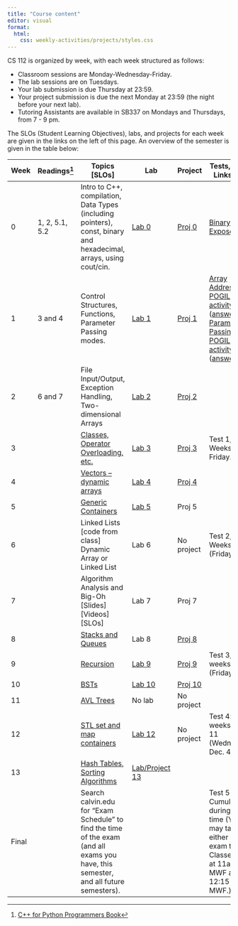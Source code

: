 ```yaml
---
title: "Course content"
editor: visual
format: 
  html:
    css: weekly-activities/projects/styles.css
---
```


CS 112 is organized by week, with each week structured as follows:

- Classroom sessions are Monday-Wednesday-Friday. 
- The lab sessions are on Tuesdays.
- Your lab submission is due Thursday at 23:59.
- Your project submission is due the next Monday at 23:59 (the night before your next lab).
- Tutoring Assistants are available in SB337 on Mondays and Thursdays, from 7 - 9 pm.

The SLOs (Student Learning Objectives), labs, and projects for each week are given in the links on the left of this page. An overview of the semester is given in the table below:

| Week 	| Readings[^1] 	| Topics [SLOs] 	| Lab 	| Project 	| Tests, Video Links, etc. 	|
|---	|-----------	|--------------------	|---	|---------------------	|------------	|
| 0 	| 1, 2, 5.1, 5.2 	| Intro to C++, compilation, Data Types (including pointers), const, binary and hexadecimal, arrays, using cout/cin. 	| [Lab 0](){target="_blank"} 	| [Proj 0](){target="_blank"} 	| [Binary Exposed](https://integer.exposed/#0x0008){target="_blank"} 	|
| 1 	| 3 and 4 	| Control Structures, Functions, Parameter Passing modes. | [Lab 1]() 	| [Proj 1]() 	| [Array Addressing POGIL activity](https://docs.google.com/document/d/1myVaJT3i1hECM4BHs9LpbLz3a3heVPp6SJiEjoEvG_M/edit#heading=h.im9274hm9wa0){target="_blank"}  ([answers](https://drive.google.com/file/d/1mn5yCzIJuURMiP3MOtO9amEQzUVAQCQZ/view?usp=sharing){target="_blank"}) \| [Parameter Passing POGIL activity](https://docs.google.com/document/d/125hbFPo5PVcuGQ9pq4io23jns2kOEkfjo71S9WOkfjQ/edit){target="_blank"}  ([answers](https://drive.google.com/file/d/1rPum6ihNwUKRJpZBSTQF8v7QKfOdog11/view?usp=drive_link){target="_blank"}) 	|
| 2 	| 6 and 7 	| File Input/Output, Exception Handling, Two-dimensional Arrays	| [Lab 2]()  	| [Proj 2]() 	|  	|
| 3 	|  	| [Classes, Operator Overloading, etc.](weekly-activities/week03.qmd)	| [Lab 3](weekly-activities/labs/lab-03/lab03.qmd) 	| [Proj 3](weekly-activities/projects/proj-03/proj03.qmd) 	| Test 1, Weeks 0 - 2, Friday.  	|
| 4 	|  	| [Vectors -- dynamic arrays](weekly-activities/week04.qmd) 	| [Lab 4](weekly-activities/labs/lab-04/lab04.qmd) 	| [Proj 4](weekly-activities/projects/proj-04/proj04.qmd) 	|  	|
| 5 	|  	| [Generic Containers](weekly-activities/week05.qmd) 	| [Lab 5](weekly-activities/labs/lab-05/lab05.qmd) 	| Proj 5  	|  	|
| 6 	|  	| Linked Lists  [code from class] Dynamic Array or Linked List 	| Lab 6 	| No project 	| Test 2, Weeks 0 - 5 (Friday) 	|
| 7 	|  	| Algorithm Analysis and Big-Oh [Slides]  [Videos]  [SLOs] 	| Lab 7 	| Proj 7 	|  	|
| 8 	|  	| [Stacks and Queues](/week08.qmd) 	| Lab 8 	| [Proj 8](/projects/proj08.qmd) 	|  	|
| 9 	|  	| [Recursion](/week09.qmd) 	| [Lab 9](/labs/lab09.qmd) 	| [Proj 9](/projects/proj09.qmd) 	| Test 3, weeks 0 - 8 (Friday) 	|
| 10 	|  	| [BSTs](/week10.qmd) 	| [Lab 10](/labs/lab10.qmd) 	| [Proj 10](/projects/proj10.qmd) 	|  	|
| 11 	|  	| [AVL Trees](/week11.qmd) 	| No lab 	| No project 	|  	|
| 12 	|  	| [STL set and map containers](/week12.qmd)   	| [Lab 12](/labs/lab12.qmd) 	| No project 	| Test 4: weeks 0 - 11 (Wednesday, Dec. 4) 	|
| 13 	|  	| [Hash Tables, Sorting Algorithms](/week13.qmd) 	| [Lab/Project 13](/labs/lab13.qmd) 	|  	|  	|
| Final 	|  	| Search calvin.edu for "Exam Schedule" to find the time of the exam (and all exams you have, this semester, and all future semesters). 	|  	|  	| Test 5 Cumulative, during exam time  (You may take it in either class's exam time. Classes met at 11am MWF and 12:15 MWF.) 	|
<!-- | 11 	|  	| OpenMP, etc. [SLOs] [Slides] 	| Lab 11 	| Project 11 	|  	| -->

[^1]: [C++ for Python Programmers Book](https://runestone.academy/runestone/books/published/cpp4python/index.html){target="_blank"}